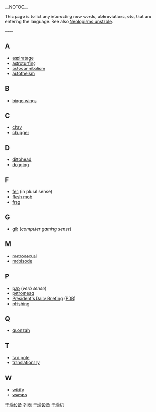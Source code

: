 __NOTOC__
 	
This page is to list any interesting new words, abbreviations, etc, that are entering the language. See also [[Neologisms:unstable]]. 	
 	
---- 	
==A== 	
*[[aspiratage]] 	
*[[astroturfing]] 	
*[[autocannibalism]]
*[[autotheism]]

==B== 	
*[[bingo wings]] 	
 	
==C== 	
*[[chav]] 	
*[[chugger]] 	
 	
==D== 	
*[[dittohead]] 	
*[[dogging]] 	
 	
==F== 	
*[[fen]] (in plural sense) 	
*[[flash mob]] 	
*[[frag]] 	
 	
==G== 	
*[[gib]] (''computer gaming sense'') 	
 	
==M== 	
*[[metrosexual]]
*[[mobisode]]

==P== 	
*[[pap]] (''verb sense'') 	
*[[petrolhead]] 	
*[[President's Daily Briefing]] ([[PDB]]) 	
*[[phishing]] 	
 	
==Q== 	
*[[quonzah]] 	
 	
==T== 	
*[[taxi pole]] 	
*[[translationary]] 	
 	
==W== 	
*[[wikify]]
*[[womps]]
[http://ganzao.68l.com 干燥设备]
[http://ganzao.68l.com/map.htm 列表] 
[http://ganzao.68l.com/index.htm 干燥设备]
[http://ganzao.68l.com/ganzao.htm 干燥机]